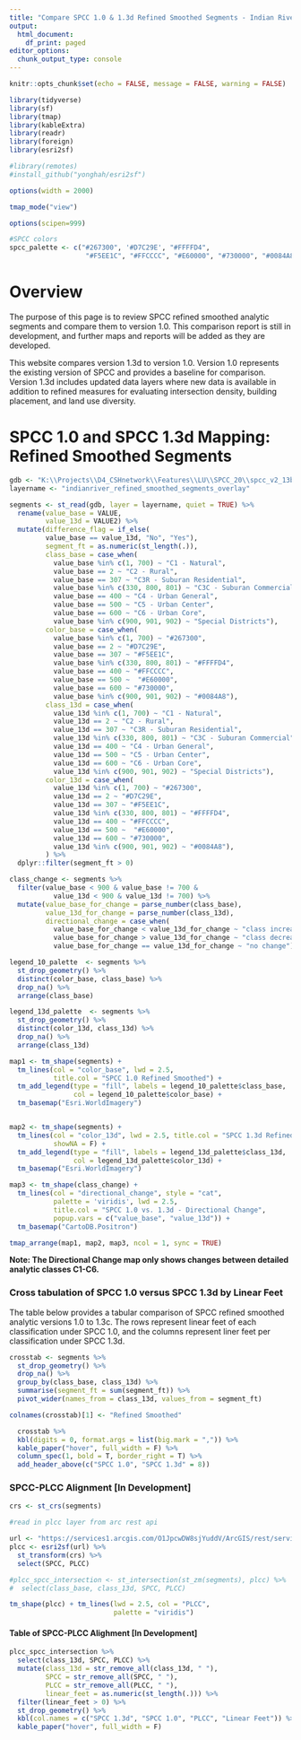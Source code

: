 ```yaml
---
title: "Compare SPCC 1.0 & 1.3d Refined Smoothed Segments - Indian River County"
output:
  html_document:
    df_print: paged
editor_options:
  chunk_output_type: console
---
```


```r

knitr::opts_chunk$set(echo = FALSE, message = FALSE, warning = FALSE)

library(tidyverse)
library(sf)
library(tmap)
library(kableExtra)
library(readr)
library(foreign)
library(esri2sf)

#library(remotes)
#install_github("yonghah/esri2sf")

options(width = 2000)

tmap_mode("view")

options(scipen=999)
```

```r
#SPCC colors
spcc_palette <- c("#267300", '#D7C29E', "#FFFFD4", 
                   "#F5EE1C", "#FFCCCC", "#E60000", "#730000", "#0084A8")

```

# Overview

The purpose of this page is to review SPCC refined smoothed analytic segments and compare them to version 1.0. This comparison report is still in development, and further maps and reports will be added as they are developed.

This website compares version 1.3d to version 1.0. Version 1.0 represents the existing version of SPCC and provides a baseline for comparison. Version 1.3d includes updated data layers where new data is available in addition to refined measures for evaluating intersection density, building placement, and land use diversity.

# SPCC 1.0 and SPCC 1.3d Mapping: Refined Smoothed Segments

```r

gdb <- "K:\\Projects\\D4_CSHnetwork\\Features\\LU\\SPCC_20\\spcc_v2_13b\\outputs\\existing\\v13d_SegmentSmoothing.gdb"
layername <- "indianriver_refined_smoothed_segments_overlay"

segments <- st_read(gdb, layer = layername, quiet = TRUE) %>%
  rename(value_base = VALUE,
         value_13d = VALUE2) %>% 
  mutate(difference_flag = if_else(
         value_base == value_13d, "No", "Yes"),
         segment_ft = as.numeric(st_length(.)),
         class_base = case_when(
           value_base %in% c(1, 700) ~ "C1 - Natural",
           value_base == 2 ~ "C2 - Rural",
           value_base == 307 ~ "C3R - Suburan Residential",
           value_base %in% c(330, 800, 801) ~ "C3C - Suburan Commercial",
           value_base == 400 ~ "C4 - Urban General",
           value_base == 500 ~ "C5 - Urban Center",
           value_base == 600 ~ "C6 - Urban Core",
           value_base %in% c(900, 901, 902) ~ "Special Districts"),
         color_base = case_when(
           value_base %in% c(1, 700) ~ "#267300",
           value_base == 2 ~ "#D7C29E",
           value_base == 307 ~ "#F5EE1C",
           value_base %in% c(330, 800, 801) ~ "#FFFFD4",
           value_base == 400 ~ "#FFCCCC",
           value_base == 500 ~  "#E60000",
           value_base == 600 ~ "#730000",
           value_base %in% c(900, 901, 902) ~ "#0084A8"),
         class_13d = case_when(
           value_13d %in% c(1, 700) ~ "C1 - Natural",
           value_13d == 2 ~ "C2 - Rural",
           value_13d == 307 ~ "C3R - Suburan Residential",
           value_13d %in% c(330, 800, 801) ~ "C3C - Suburan Commercial",
           value_13d == 400 ~ "C4 - Urban General",
           value_13d == 500 ~ "C5 - Urban Center",
           value_13d == 600 ~ "C6 - Urban Core",
           value_13d %in% c(900, 901, 902) ~ "Special Districts"),
         color_13d = case_when(
           value_13d %in% c(1, 700) ~ "#267300",
           value_13d == 2 ~ "#D7C29E",
           value_13d == 307 ~ "#F5EE1C",
           value_13d %in% c(330, 800, 801) ~ "#FFFFD4",
           value_13d == 400 ~ "#FFCCCC",
           value_13d == 500 ~  "#E60000",
           value_13d == 600 ~ "#730000",
           value_13d %in% c(900, 901, 902) ~ "#0084A8"),
         ) %>% 
  dplyr::filter(segment_ft > 0)

class_change <- segments %>% 
  filter(value_base < 900 & value_base != 700 & 
           value_13d < 900 & value_13d != 700) %>% 
  mutate(value_base_for_change = parse_number(class_base),
         value_13d_for_change = parse_number(class_13d),
         directional_change = case_when(
           value_base_for_change < value_13d_for_change ~ "class increase",
           value_base_for_change > value_13d_for_change ~ "class decrease",
           value_base_for_change == value_13d_for_change ~ "no change"))

```

```r

legend_10_palette  <- segments %>%
  st_drop_geometry() %>% 
  distinct(color_base, class_base) %>% 
  drop_na() %>% 
  arrange(class_base)

legend_13d_palette  <- segments %>%
  st_drop_geometry() %>% 
  distinct(color_13d, class_13d) %>% 
  drop_na() %>% 
  arrange(class_13d)

map1 <- tm_shape(segments) + 
  tm_lines(col = "color_base", lwd = 2.5, 
           title.col = "SPCC 1.0 Refined Smoothed") +
  tm_add_legend(type = "fill", labels = legend_10_palette$class_base, 
                col = legend_10_palette$color_base) +
  tm_basemap("Esri.WorldImagery")


map2 <- tm_shape(segments) + 
  tm_lines(col = "color_13d", lwd = 2.5, title.col = "SPCC 1.3d Refined Smoothed", 
           showNA = F) +
  tm_add_legend(type = "fill", labels = legend_13d_palette$class_13d, 
                col = legend_13d_palette$color_13d) +
  tm_basemap("Esri.WorldImagery")

map3 <- tm_shape(class_change) + 
  tm_lines(col = "directional_change", style = "cat", 
           palette = 'viridis', lwd = 2.5, 
           title.col = "SPCC 1.0 vs. 1.3d - Directional Change", 
           popup.vars = c("value_base", "value_13d")) + 
  tm_basemap("CartoDB.Positron")

tmap_arrange(map1, map2, map3, ncol = 1, sync = TRUE)
```


**Note: The Directional Change map only shows changes between detailed analytic classes C1-C6.**

### Cross tabulation of SPCC 1.0 versus SPCC 1.3d by Linear Feet

The table below provides a tabular comparison of SPCC refined smoothed analytic versions 1.0 to 1.3c. The rows represent linear feet of each classification under SPCC 1.0, and the columns represent liner feet per classification under SPCC 1.3d.

```r

crosstab <- segments %>%
  st_drop_geometry() %>% 
  drop_na() %>% 
  group_by(class_base, class_13d) %>% 
  summarise(segment_ft = sum(segment_ft)) %>% 
  pivot_wider(names_from = class_13d, values_from = segment_ft) 

colnames(crosstab)[1] <- "Refined Smoothed"

  crosstab %>% 
  kbl(digits = 0, format.args = list(big.mark = ",")) %>% 
  kable_paper("hover", full_width = F) %>% 
  column_spec(1, bold = T, border_right = T) %>% 
  add_header_above(c("SPCC 1.0", "SPCC 1.3d" = 8))


```

### SPCC-PLCC Alignment [In Development]

```r

crs <- st_crs(segments)

#read in plcc layer from arc rest api

url <- "https://services1.arcgis.com/O1JpcwDW8sjYuddV/ArcGIS/rest/services/OMD_SPCC/FeatureServer/1"
plcc <- esri2sf(url) %>% 
  st_transform(crs) %>% 
  select(SPCC, PLCC)

#plcc_spcc_intersection <- st_intersection(st_zm(segments), plcc) %>% 
#  select(class_base, class_13d, SPCC, PLCC)

tm_shape(plcc) + tm_lines(lwd = 2.5, col = "PLCC", 
                          palette = "viridis")
```

#### Table of SPCC-PLCC Alighment [In Development]
```r

plcc_spcc_intersection %>%
  select(class_13d, SPCC, PLCC) %>% 
  mutate(class_13d = str_remove_all(class_13d, " "),
         SPCC = str_remove_all(SPCC, " "),
         PLCC = str_remove_all(PLCC, " "),
         linear_feet = as.numeric(st_length(.))) %>%
  filter(linear_feet > 0) %>% 
  st_drop_geometry() %>% 
  kbl(col.names = c("SPCC 1.3d", "SPCC 1.0", "PLCC", "Linear Feet")) %>% 
  kable_paper("hover", full_width = F)

```

